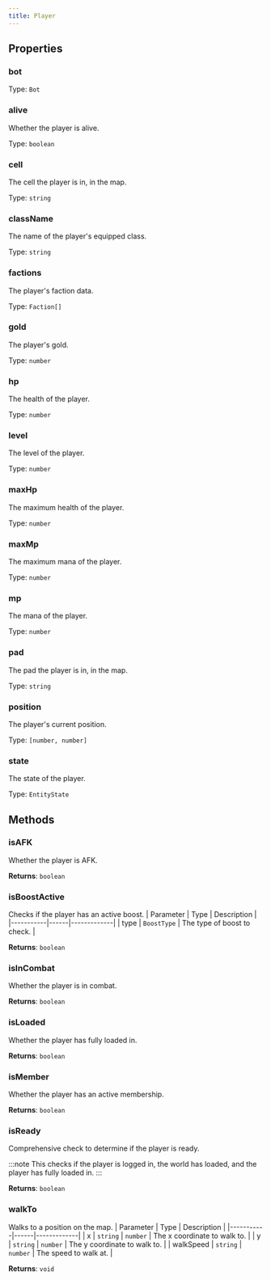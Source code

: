 ```yaml
---
title: Player
---
```



## Properties
### bot

Type: `Bot`

### alive <Badge text="Getter" size="small" />	
Whether the player is alive.

Type: `boolean`

### cell <Badge text="Getter" size="small" />	
The cell the player is in, in the map.

Type: `string`

### className <Badge text="Getter" size="small" />	
The name of the player's equipped class.

Type: `string`

### factions <Badge text="Getter" size="small" />	
The player's faction data.

Type: `Faction[]`

### gold <Badge text="Getter" size="small" />	
The player's gold.

Type: `number`

### hp <Badge text="Getter" size="small" />	
The health of the player.

Type: `number`

### level <Badge text="Getter" size="small" />	
The level of the player.

Type: `number`

### maxHp <Badge text="Getter" size="small" />	
The maximum health of the player.

Type: `number`

### maxMp <Badge text="Getter" size="small" />	
The maximum mana of the player.

Type: `number`

### mp <Badge text="Getter" size="small" />	
The mana of the player.

Type: `number`

### pad <Badge text="Getter" size="small" />	
The pad the player is in, in the map.

Type: `string`

### position <Badge text="Getter" size="small" />	
The player's current position.

Type: `[number, number]`

### state <Badge text="Getter" size="small" />	
The state of the player.

Type: `EntityState`

## Methods

### isAFK
Whether the player is AFK.

**Returns**: `boolean`

### isBoostActive
Checks if the player has an active boost.
| Parameter | Type | Description |
|-----------|------|-------------|
| type | `BoostType` | The type of boost to check. |

**Returns**: `boolean`

### isInCombat
Whether the player is in combat.

**Returns**: `boolean`

### isLoaded
Whether the player has fully loaded in.

**Returns**: `boolean`

### isMember
Whether the player has an active membership.

**Returns**: `boolean`

### isReady
Comprehensive check to determine if the player is ready.

:::note
This checks if the player is logged in, the world has loaded, and the player has fully loaded in.
:::

**Returns**: `boolean`

### walkTo
Walks to a position on the map.
| Parameter | Type | Description |
|-----------|------|-------------|
| x | `string` \| `number` | The x coordinate to walk to. |
| y | `string` \| `number` | The y coordinate to walk to. |
| walkSpeed | `string` \| `number` | The speed to walk at. |

**Returns**: `void`

